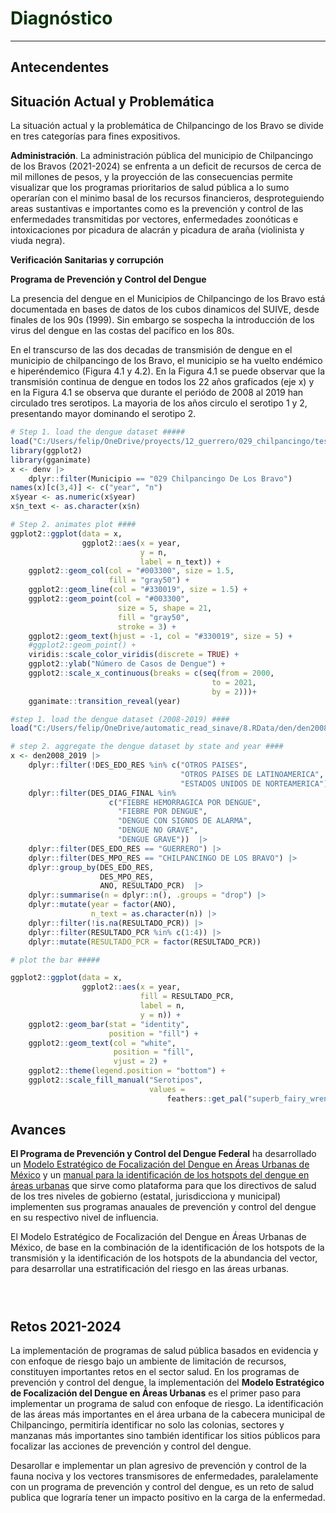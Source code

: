 # **<span style="color:#003300;">Diagnóstico</span>** {#dianostico}

---

## Antecendentes


## Situación Actual y Problemática

La situación actual y la problemática de Chilpancingo de los Bravo se divide en tres categorías para fines expositivos.

**Administración**. La administración pública del municipio de Chilpancingo de los Bravos (2021-2024) se enfrenta a un deficit de recursos de cerca de mil millones de pesos, y la proyección de las consecuencias permite visualizar que los programas prioritarios de salud pública a lo sumo operarían con el minimo basal de los recursos financieros, desproteguiendo areas sustantivas e importantes como es la prevención y control de las enfermedades transmitidas por vectores, enfermedades zoonóticas e intoxicaciones por picadura de alacrán y picadura de araña (violinista y viuda negra). 


**Verificación Sanitarias y corrupción**



**Programa de Prevención y Control del Dengue**

La presencia del dengue en el Municipios de Chilpancingo de los Bravo está documentada en bases de datos de los cubos dinamicos del SUIVE, desde finales de los 90s (1999). Sin embargo se sospecha la introducción de los virus del dengue en las costas del pacífico en los 80s.

En el transcurso de las dos decadas de transmisión de dengue en el municipio de chilpancingo de los Bravo, el municipio se ha vuelto endémico e hiperéndemico (Figura 4.1 y 4.2). En la Figura 4.1 se puede observar que la transmisión continua de dengue en todos los 22 años graficados (eje x) y en la Figura 4.1 se observa que durante el periódo de 2008 al 2019 han circulado tres serotipos. La mayoria de los años circulo el serotipo 1 y 2, presentando mayor dominando el serotipo 2.


```r
# Step 1. load the dengue dataset #####
load("C:/Users/felip/OneDrive/proyects/12_guerrero/029_chilpancingo/test_control_fauna_nociva/8.RData/denv_12_guerrero_2000_2021.RData")
library(ggplot2)
library(gganimate)
x <- denv |>
    dplyr::filter(Municipio == "029 Chilpancingo De Los Bravo")
names(x)[c(3,4)] <- c("year", "n")
x$year <- as.numeric(x$year)
x$n_text <- as.character(x$n)

# Step 2. animates plot ####
ggplot2::ggplot(data = x,
                ggplot2::aes(x = year, 
                             y = n,
                             label = n_text)) +
    ggplot2::geom_col(col = "#003300", size = 1.5, 
                      fill = "gray50") +
    ggplot2::geom_line(col = "#330019", size = 1.5) +
    ggplot2::geom_point(col = "#003300", 
                        size = 5, shape = 21, 
                        fill = "gray50",
                        stroke = 3) +
    ggplot2::geom_text(hjust = -1, col = "#330019", size = 5) +
    #ggplot2::geom_point() +
    viridis::scale_color_viridis(discrete = TRUE) +
    ggplot2::ylab("Número de Casos de Dengue") +
    ggplot2::scale_x_continuous(breaks = c(seq(from = 2000, 
                                             to = 2021, 
                                             by = 2)))+
    gganimate::transition_reveal(year)

```


```r
#step 1. load the dengue dataset (2008-2019) ####
load("C:/Users/felip/OneDrive/automatic_read_sinave/8.RData/den/den2008_2019.RData")

# step 2. aggregate the dengue dataset by state and year ####
x <- den2008_2019 |>
    dplyr::filter(!DES_EDO_RES %in% c("OTROS PAISES", 
                                      "OTROS PAISES DE LATINOAMERICA",
                                      "ESTADOS UNIDOS DE NORTEAMERICA")) |>
    dplyr::filter(DES_DIAG_FINAL %in% 
                      c("FIEBRE HEMORRAGICA POR DENGUE",
                        "FIEBRE POR DENGUE",
                        "DENGUE CON SIGNOS DE ALARMA", 
                        "DENGUE NO GRAVE", 
                        "DENGUE GRAVE"))  |>
    dplyr::filter(DES_EDO_RES == "GUERRERO") |>
    dplyr::filter(DES_MPO_RES == "CHILPANCINGO DE LOS BRAVO") |>
    dplyr::group_by(DES_EDO_RES, 
                    DES_MPO_RES, 
                    ANO, RESULTADO_PCR)  |>
    dplyr::summarise(n = dplyr::n(), .groups = "drop") |>
    dplyr::mutate(year = factor(ANO),
                  n_text = as.character(n)) |>
    dplyr::filter(!is.na(RESULTADO_PCR)) |>
    dplyr::filter(RESULTADO_PCR %in% c(1:4)) |>
    dplyr::mutate(RESULTADO_PCR = factor(RESULTADO_PCR))

# plot the bar #####

ggplot2::ggplot(data = x,
                ggplot2::aes(x = year,
                             fill = RESULTADO_PCR,
                             label = n,
                             y = n)) +
    ggplot2::geom_bar(stat = "identity",
                      position = "fill") +
    ggplot2::geom_text(col = "white",
                       position = "fill",
                       vjust = 2) +
    ggplot2::theme(legend.position = "bottom") +
    ggplot2::scale_fill_manual("Serotipos",
                               values = 
                                   feathers::get_pal("superb_fairy_wren"))

```


## Avances

**El Programa de Prevención y Control del Dengue Federal** ha desarrollado un [Modelo Estratégico de Focalización del Dengue en Áreas Urbanas de México](https://fdzul.github.io/strategic_mod_den_targeting/) y un [manual para la identificación de los hotspots del dengue en áreas urbanas](https://fdzul.github.io/manual_hotspots/) que sirve como plataforma para que los directivos de salud de los tres niveles de gobierno (estatal, jurisdicciona y municipal) implementen sus programas anauales de prevención y control del dengue en su respectivo nivel de influencia.

El Modelo Estratégico de Focalización del Dengue en Áreas Urbanas de México, de base en la combinación de la identificación de los hotspots de la transmisión y la identificación de los hotspots de la abundancia del vector, para desarrollar una estratificación del riesgo en las áreas urbanas. 


```r

```

```r

```


```r

```


## Retos 2021-2024

La implementación de programas de salud pública basados en evidencia y con enfoque de riesgo bajo un ambiente de limitación de recursos, constituyen importantes retos en el sector salud. En los programas de prevención y control del dengue, la implementación del **Modelo Estratégico de Focalización del Dengue en Áreas Urbanas** es el primer paso para implementar un programa de salud con enfoque de riesgo. La identificación de las áreas más importantes en el área urbana de la cabecera municipal de Chilpancingo, permitiría identificar no solo las colonias, sectores y manzanas más importantes sino también identificar los sitios públicos para focalizar las acciones de prevención y control del dengue.

Desarollar  e implementar un plan agresivo de prevención y control de la fauna nociva y los vectores transmisores de enfermedades, paralelamente con un programa de prevención y control del dengue, es un reto de salud publica que lograría tener un impacto positivo en la carga de la enfermedad.
